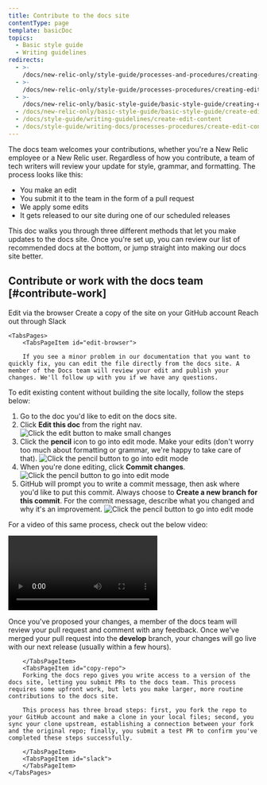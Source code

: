 ```yaml
---
title: Contribute to the docs site 
contentType: page
template: basicDoc
topics:
  - Basic style guide
  - Writing guidelines
redirects:
  - >-
    /docs/new-relic-only/style-guide/processes-and-procedures/creating-and-editing-content
  - >-
    /docs/new-relic-only/style-guide/processes-procedures/creating-editing-content
  - >-
    /docs/new-relic-only/basic-style-guide/basic-style-guide/creating-editing-content
  - /docs/new-relic-only/basic-style-guide/basic-style-guide/create-edit-content
  - /docs/style-guide/writing-guidelines/create-edit-content
  - /docs/style-guide/writing-docs/processes-procedures/create-edit-content
---
```









The docs team welcomes your contributions, whether you're a New Relic employee or a New Relic user. Regardless of how you contribute, a team of tech writers will review your update for style, grammar, and formatting. The process looks like this:

* You make an edit
* You submit it to the team in the form of a pull request
* We apply some edits
* It gets released to our site during one of our scheduled releases

This doc walks you through three different methods that let you make updates to the docs site. Once you're set up, you can review our list of recommended docs at the bottom, or jump straight into making our docs site better.

## Contribute or work with the docs team [#contribute-work]

<Tabs>
	<TabsBar>
        <TabsBarItem id="edit-browser">
            Edit via the browser
        </TabsBarItem>
        <TabsBarItem id="copy-repo">
            Create a copy of the site on your GitHub account
        </TabsBarItem>
        <TabsBarItem id="slack">
            Reach out through Slack
        </TabsBarItem>
  </TabsBar>

    <TabsPages>
        <TabsPageItem id="edit-browser">

        If you see a minor problem in our documentation that you want to quickly fix, you can edit the file directly from the docs site. A member of the Docs team will review your edit and publish your changes. We'll follow up with you if we have any questions.

To edit existing content without building the site locally, follow the steps below:


1. Go to the doc you'd like to edit on the docs site.
2. Click **Edit this doc** from the right nav.
    <img
    title="Make small changes to a doc"
    alt="Click the edit button to make small changes"
    src={styleguideEditDoc}
    />
3. Click the **pencil** icon to go into edit mode. Make your edits (don't worry too much about formatting or grammar, we're happy to take care of that).
    <img
    title="Click the pencil button"
    alt="Click the pencil button to go into edit mode"
    src={styleguidePencilButton}
    /> 
4. When you're done editing, click **Commit changes**.
    <img
    title="Commit your changes"
    alt="Click the pencil button to go into edit mode"
    src={styleguideCommitChanges}
    />
5. GitHub will prompt you to write a commit message, then ask where you'd like to put this commit. Always choose to **Create a new branch for this commit**. For the commit message, describe what you changed and why it's an improvement. 
    <img
    title="Write a commit message"
    alt="Click the pencil button to go into edit mode"
    src={styleguideCommitMessage}
    />

For a video of this same process, check out the below video:

<Video
  type="wistia"
  id="7hg3erav5p"
/>

Once you've proposed your changes, a member of the docs team will review your pull request and comment with any feedback. Once we've merged your pull request into the **develop** branch, your changes will go live with our next release (usually within a few hours).

        </TabsPageItem>
        <TabsPageItem id="copy-repo">
        Forking the docs repo gives you write access to a version of the docs site, letting you submit PRs to the docs team. This process requires some upfront work, but lets you make larger, more routine contributions to the docs site. 

        This process has three broad steps: first, you fork the repo to your GitHub account and make a clone in your local files; second, you sync your clone upstream, establishing a connection between your fork and the original repo; finally, you submit a test PR to confirm you've completed these steps successfully. 

        </TabsPageItem>
        <TabsPageItem id="slack">
        </TabsPageItem>
    </TabsPages>
</Tabs>


